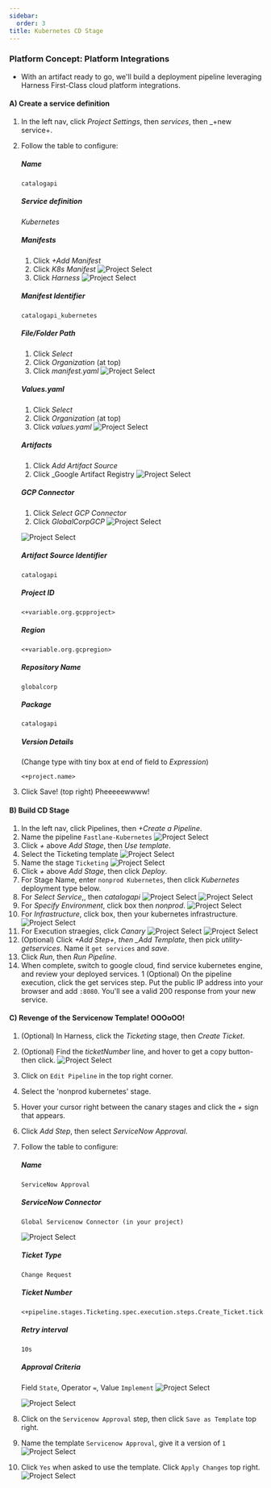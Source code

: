 ```yaml
---
sidebar:
  order: 3
title: Kubernetes CD Stage
---
```


### Platform Concept: Platform Integrations

- With an artifact ready to go, we'll build a deployment pipeline leveraging Harness First-Class cloud platform integrations.

#### A) Create a service definition

1.  In the left nav, click _Project Settings_, then _services_, then \_+new service+.
1.  Follow the table to configure:

    ##### Name

    ```
    catalogapi
    ```

    ##### Service definition

    _Kubernetes_

    ##### Manifests

    1. Click _+Add Manifest_
    1. Click _K8s Manifest_
       ![Project Select](/images/continue.png)
    1. Click _Harness_
       ![Project Select](/images/continue.png)

    ##### Manifest Identifier

    ```
    catalogapi_kubernetes
    ```

    ##### File/Folder Path

    1. Click _Select_
    1. Click _Organization_ (at top)
    1. Click _manifest.yaml_
       ![Project Select](/images/apply_selected.png)

    ##### Values.yaml

    1. Click _Select_
    1. Click _Organization_ (at top)
    1. Click _values.yaml_
       ![Project Select](/images/submit.png)

    ##### Artifacts

    1. Click _Add Artifact Source_
    1. Click \_Google Artifact Registry
       ![Project Select](/images/continue.png)

    ##### GCP Connector

    1. Click _Select GCP Connector_
    1. Click _GlobalCorpGCP_
       ![Project Select](/images/apply_selected.png)

    ![Project Select](/images/continue.png)

    ##### Artifact Source Identifier

    ```
    catalogapi
    ```

    ##### Project ID

    ```
    <+variable.org.gcpproject>
    ```

    ##### Region

    ```
    <+variable.org.gcpregion>
    ```

    ##### Repository Name

    ```
    globalcorp
    ```

    ##### Package

    ```
    catalogapi
    ```

    ##### Version Details

    (Change type with tiny box at end of field to _Expression_)

    ```
    <+project.name>
    ```

1.  Click Save! (top right) Pheeeeewwww!

#### B) Build CD Stage

1. In the left nav, click Pipelines, then _+Create a Pipeline_.
1. Name the pipeline `Fastlane-Kubernetes`
   ![Project Select](/images/start.png)
1. Click _+_ above _Add Stage_, then _Use template_.
1. Select the Ticketing template
   ![Project Select](/images/use_template.png)
1. Name the stage `Ticketing`
   ![Project Select](/images/set_up_stage.png)
1. Click _+_ above _Add Stage_, then click _Deploy_.
1. For Stage Name, enter `nonprod Kubernetes`, then click _Kubernetes_ deployment type below.
1. For _Select Service_,, then _catalogapi_
   ![Project Select](/images/apply_selected.png)
   ![Project Select](/images/continue.png)
1. For _Specify Environment_, click box then _nonprod_.
   ![Project Select](/images/apply_selected.png)
1. For _Infrastructure_, click box, then your kubernetes infrastructure.
   ![Project Select](/images/continue.png)
1. For Execution straegies, click _Canary_
   ![Project Select](/images/use_strategy.png)
   ![Project Select](/images/save.png)
1. (Optional) Click _+Add Step+, then \_Add Template_, then pick _utility-getservices_. Name it `get services` and _save_.
1. Click _Run_, then _Run Pipeline_.
1. When complete, switch to google cloud, find service kubernetes engine, and review your deployed services.
   1 (Optional) On the pipeline execution, click the get services step. Put the public IP address into your browser and add `:8080`. You'll see a valid 200 response from your new service.

#### C) Revenge of the Servicenow Template! OOOoOO!

1. (Optional) In Harness, click the _Ticketing_ stage, then _Create Ticket_.
1. (Optional) Find the _ticketNumber_ line, and hover to get a copy button- then click.
   ![Project Select](/images/ticketnumber.png)
1. Click on `Edit Pipeline` in the top right corner.
1. Select the 'nonprod kubernetes' stage.
1. Hover your cursor right between the canary stages and click the _+_ sign that appears.
1. Click _Add Step_, then select _ServiceNow Approval_.
1. Follow the table to configure:

   ##### Name

   ```
   ServiceNow Approval
   ```

   ##### ServiceNow Connector

   ```
   Global Servicenow Connector (in your project)
   ```

   ![Project Select](/images/apply_selected.png)

   ##### Ticket Type

   ```
   Change Request
   ```

   ##### Ticket Number

   ```
   <+pipeline.stages.Ticketing.spec.execution.steps.Create_Ticket.ticket.ticketNumber>
   ```

   ##### Retry interval

   ```
   10s
   ```

   ##### Approval Criteria

   Field `State`, Operator `=`, Value `Implement`
   ![Project Select](/images/apply_changes.png)

   ![Project Select](/images/save.png)

1. Click on the `Servicenow Approval` step, then click `Save as Template` top right.
1. Name the template `Servicenow Approval`, give it a version of `1`
   ![Project Select](/images/save.png)
1. Click `Yes` when asked to use the template. Click `Apply Changes` top right.
   ![Project Select](/images/save.png)
